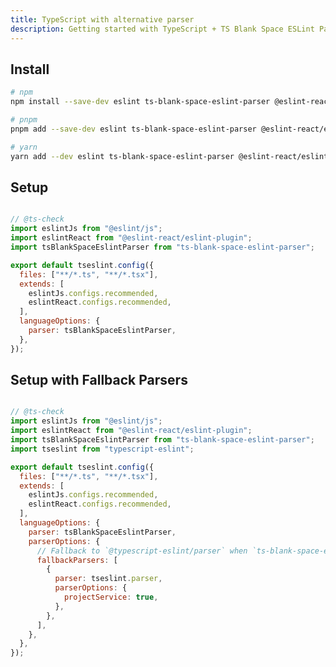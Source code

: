 ```yaml
---
title: TypeScript with alternative parser
description: Getting started with TypeScript + TS Blank Space ESLint Parser setup
---
```


## Install

```sh copy title="Terminal"
# npm
npm install --save-dev eslint ts-blank-space-eslint-parser @eslint-react/eslint-plugin

# pnpm
pnpm add --save-dev eslint ts-blank-space-eslint-parser @eslint-react/eslint-plugin

# yarn
yarn add --dev eslint ts-blank-space-eslint-parser @eslint-react/eslint-plugin
```

## Setup

```js title="eslint.config.js"

// @ts-check
import eslintJs from "@eslint/js";
import eslintReact from "@eslint-react/eslint-plugin";
import tsBlankSpaceEslintParser from "ts-blank-space-eslint-parser";

export default tseslint.config({
  files: ["**/*.ts", "**/*.tsx"],
  extends: [
    eslintJs.configs.recommended,
    eslintReact.configs.recommended,
  ],
  languageOptions: {
    parser: tsBlankSpaceEslintParser,
  },
});
```

## Setup with Fallback Parsers

```js title="eslint.config.js"

// @ts-check
import eslintJs from "@eslint/js";
import eslintReact from "@eslint-react/eslint-plugin";
import tsBlankSpaceEslintParser from "ts-blank-space-eslint-parser";
import tseslint from "typescript-eslint";

export default tseslint.config({
  files: ["**/*.ts", "**/*.tsx"],
  extends: [
    eslintJs.configs.recommended,
    eslintReact.configs.recommended,
  ],
  languageOptions: {
    parser: tsBlankSpaceEslintParser,
    parserOptions: {
      // Fallback to `@typescript-eslint/parser` when `ts-blank-space-eslint-parser` fails
      fallbackParsers: [
        {
          parser: tseslint.parser,
          parserOptions: {
            projectService: true,
          },
        },
      ],
    },
  },
});
```
